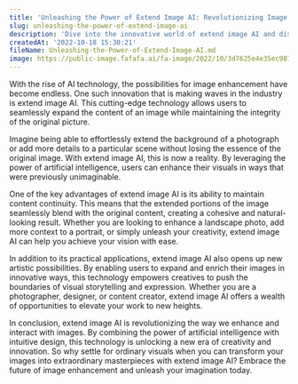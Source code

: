 ```yaml
---
title: 'Unleashing the Power of Extend Image AI: Revolutionizing Image Enhancement'
slug: unleashing-the-power-of-extend-image-ai
description: 'Dive into the innovative world of extend image AI and discover how this groundbreaking technology is transforming image enhancement. Learn how AI is reshaping the way we view and interact with visuals, unlocking unlimited potential for creativity and expression.'
createdAt: '2022-10-18 15:30:21'
fileName: Unleashing-the-Power-of-Extend-Image-AI.md
image: https://public-image.fafafa.ai/fa-image/2022/10/3d7625e4e35ec987169689eb4f5cc0b1.jpg
---
```


With the rise of AI technology, the possibilities for image enhancement have become endless. One such innovation that is making waves in the industry is extend image AI. This cutting-edge technology allows users to seamlessly expand the content of an image while maintaining the integrity of the original picture.

Imagine being able to effortlessly extend the background of a photograph or add more details to a particular scene without losing the essence of the original image. With extend image AI, this is now a reality. By leveraging the power of artificial intelligence, users can enhance their visuals in ways that were previously unimaginable.

One of the key advantages of extend image AI is its ability to maintain content continuity. This means that the extended portions of the image seamlessly blend with the original content, creating a cohesive and natural-looking result. Whether you are looking to enhance a landscape photo, add more context to a portrait, or simply unleash your creativity, extend image AI can help you achieve your vision with ease.

In addition to its practical applications, extend image AI also opens up new artistic possibilities. By enabling users to expand and enrich their images in innovative ways, this technology empowers creatives to push the boundaries of visual storytelling and expression. Whether you are a photographer, designer, or content creator, extend image AI offers a wealth of opportunities to elevate your work to new heights.

In conclusion, extend image AI is revolutionizing the way we enhance and interact with images. By combining the power of artificial intelligence with intuitive design, this technology is unlocking a new era of creativity and innovation. So why settle for ordinary visuals when you can transform your images into extraordinary masterpieces with extend image AI? Embrace the future of image enhancement and unleash your imagination today.